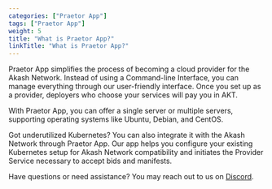 ```yaml
---
categories: ["Praetor App"]
tags: ["Praetor App"]
weight: 5
title: "What is Praetor App?"
linkTitle: "What is Praetor App?"
---
```



Praetor App simplifies the process of becoming a cloud provider for the Akash Network. Instead of using a Command-line Interface, you can manage everything through our user-friendly interface. Once you set up as a provider, deployers who choose your services will pay you in AKT.

With Praetor App, you can offer a single server or multiple servers, supporting operating systems like Ubuntu, Debian, and CentOS.

Got underutilized Kubernetes? You can also integrate it with the Akash Network through Praetor App. Our app helps you configure your existing Kubernetes setup for Akash Network compatibility and initiates the Provider Service necessary to accept bids and manifests.

Have questions or need assistance? You may reach out to us on [Discord](http://discord.gg/uzUCHTF93D).

